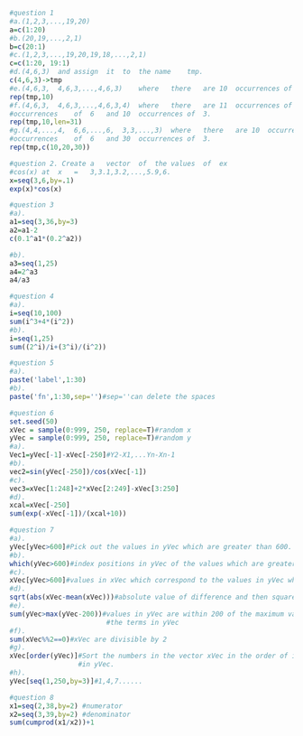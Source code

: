 
```r
#question 1
#a.(1,2,3,...,19,20)
a=c(1:20)
#b.(20,19,...,2,1)
b=c(20:1)
#c.(1,2,3,...,19,20,19,18,...,2,1)	
c=c(1:20, 19:1)
#d.(4,6,3)	and	assign	it	to	the	name	tmp.
c(4,6,3)->tmp
#e.(4,6,3,	4,6,3,...,4,6,3)	where	there	are	10	occurrences	of	4.	
rep(tmp,10)
#f.(4,6,3,	4,6,3,...,4,6,3,4)	where	there	are	11	occurrences	of	4,	10	
#occurrences	of	6	and	10	occurrences	of	3.	
rep(tmp,10,len=31)
#g.(4,4,...,4,	6,6,...,6,	3,3,...,3)	where	there	are	10	occurrences	of	4,	20	
#occurrences	of	6	and	30	occurrences	of	3.
rep(tmp,c(10,20,30))

```

```r
#question 2. Create	a	vector	of	the	values	of	ex
#cos(x)	at	x	=	3,3.1,3.2,...,5.9,6.
x=seq(3,6,by=.1)
exp(x)*cos(x)
```

```r
#question 3
#a).
a1=seq(3,36,by=3)
a2=a1-2
c(0.1^a1*(0.2^a2))

#b).
a3=seq(1,25)
a4=2^a3
a4/a3
```

```r
#question 4
#a).
i=seq(10,100)
sum(i^3+4*(i^2))
#b).
i=seq(1,25)
sum((2^i)/i+(3^i)/(i^2))

```

```r
#question 5
#a).
paste('label',1:30)
#b).
paste('fn',1:30,sep='')#sep=''can delete the spaces
```


```r
#question 6
set.seed(50)
xVec = sample(0:999, 250, replace=T)#random x
yVec = sample(0:999, 250, replace=T)#random y
#a).
Vec1=yVec[-1]-xVec[-250]#Y2-X1,...Yn-Xn-1
#b).
vec2=sin(yVec[-250])/cos(xVec[-1])
#c).
vec3=xVec[1:248]+2*xVec[2:249]-xVec[3:250]
#d).
xcal=xVec[-250]
sum(exp(-xVec[-1])/(xcal+10))
```

```r
#question 7
#a).
yVec[yVec>600]#Pick out the values in yVec which are greater than 600.
#b).
which(yVec>600)#index positions in yVec of the values which are greater than 600
#c).
xVec[yVec>600]#values in xVec which correspond to the values in yVec which are  greater than600
#d).
sqrt(abs(xVec-mean(xVec)))#absolute value of difference and then square
#e).
sum(yVec>max(yVec-200))#values in yVec are within 200 of the maximum value of
                        #the terms in yVec
#f).
sum(xVec%%2==0)#xVec are divisible by 2
#g).
xVec[order(yVec)]#Sort the numbers in the vector xVec in the order of increasing values
                 #in yVec.
#h).
yVec[seq(1,250,by=3)]#1,4,7......

```

```r
#question 8
x1=seq(2,38,by=2) #numerator
x2=seq(3,39,by=2) #denominator
sum(cumprod(x1/x2))+1

```
